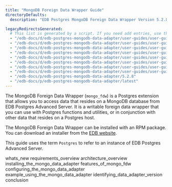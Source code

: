 ```yaml
---
title: "MongoDB Foreign Data Wrapper Guide"
directoryDefaults:
  description: "EDB Postgres MongoDB Foreign Data Wrapper Version 5.2.8 Documentation and release notes."

legacyRedirectsGenerated:
  # This list is generated by a script. If you need add entries, use the `legacyRedirects` key.
  - "/edb-docs/d/edb-postgres-mongodb-data-adapter/user-guides/user-guide/5.2.8/index.html"
  - "/edb-docs/d/edb-postgres-mongodb-data-adapter/user-guides/user-guide/latest/index.html"
  - "/edb-docs/d/edb-postgres-mongodb-data-adapter/user-guides/user-guide/5.2.8/conclusion.html"
  - "/edb-docs/d/edb-postgres-mongodb-data-adapter/user-guides/user-guide/latest/conclusion.html"
  - "/edb-docs/d/edb-postgres-mongodb-data-adapter/user-guides/user-guide/5.2.8/whats_new.html"
  - "/edb-docs/d/edb-postgres-mongodb-data-adapter/user-guides/user-guide/latest/whats_new.html"
  - "/edb-docs/d/edb-postgres-mongodb-data-adapter/user-guides/user-guide/5.2.8/genindex.html"
  - "/edb-docs/d/edb-postgres-mongodb-data-adapter/user-guides/user-guide/latest/genindex.html"
  - "/edb-docs/p/edb-postgres-mongodb-data-adapter/5.2.8"
  - "/edb-docs/p/edb-postgres-mongodb-data-adapter/latest"
---
```


The MongoDB Foreign Data Wrapper (`mongo_fdw`) is a Postgres extension that allows you to access data that resides on a MongoDB database from EDB Postgres Advanced Server. It is a writable foreign data wrapper that you can use with Postgres functions and utilities, or in conjunction with other data that resides on a Postgres host.

The MongoDB Foreign Data Wrapper can be installed with an RPM package. You can download an installer from the [EDB website](https://www.enterprisedb.com/software-downloads-postgres/).

This guide uses the term `Postgres` to refer to an instance of EDB Postgres Advanced Server.

<div class="toctree" maxdepth="4">

whats_new requirements_overview architecture_overview installing_the_mongo_data_adapter features_of_mongo_fdw configuring_the_mongo_data_adapter example_using_the_mongo_data_adapter identifying_data_adapter_version conclusion

</div>
